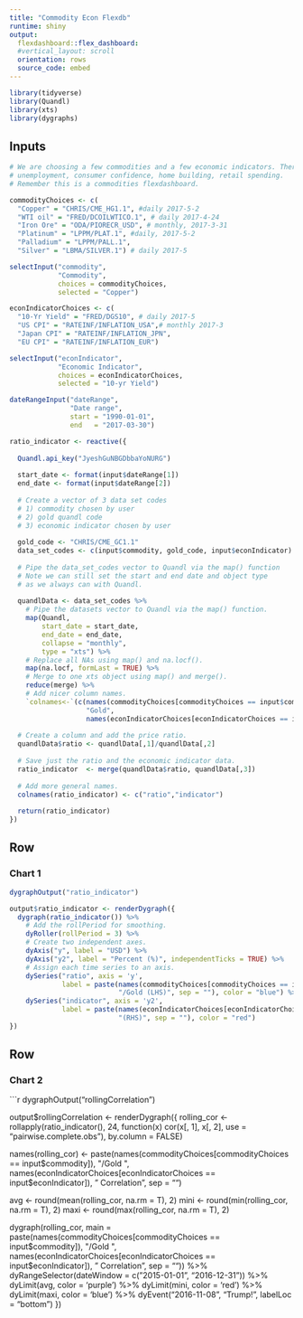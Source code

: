 ```yaml
---
title: "Commodity Econ Flexdb"
runtime: shiny
output:
  flexdashboard::flex_dashboard:
  #vertical_layout: scroll
  orientation: rows
  source_code: embed
---
```

  
```r
library(tidyverse)
library(Quandl)
library(xts)
library(dygraphs)
```

Inputs{.sidebar}
--------------------------------
  
```r
# We are choosing a few commodities and a few economic indicators. There are others, like 
# unemployment, consumer confidence, home building, retail spending. 
# Remember this is a commodities flexdashboard. 

commodityChoices <- c(
  "Copper" = "CHRIS/CME_HG1.1", #daily 2017-5-2
  "WTI oil" = "FRED/DCOILWTICO.1", # daily 2017-4-24
  "Iron Ore" = "ODA/PIORECR_USD", # monthly, 2017-3-31
  "Platinum" = "LPPM/PLAT.1", #daily, 2017-5-2
  "Palladium" = "LPPM/PALL.1",
  "Silver" = "LBMA/SILVER.1") # daily 2017-5

selectInput("commodity",
            "Commodity",
            choices = commodityChoices, 
            selected = "Copper")

econIndicatorChoices <- c(
  "10-Yr Yield" = "FRED/DGS10", # daily 2017-5
  "US CPI" = "RATEINF/INFLATION_USA",# monthly 2017-3
  "Japan CPI" = "RATEINF/INFLATION_JPN",
  "EU CPI" = "RATEINF/INFLATION_EUR") 

selectInput("econIndicator",
            "Economic Indicator",
            choices = econIndicatorChoices, 
            selected = "10-yr Yield")

dateRangeInput("dateRange",
               "Date range",
               start = "1990-01-01",
               end   = "2017-03-30")

ratio_indicator <- reactive({
  
  Quandl.api_key("JyeshGuNBGDbbaYoNURG")
  
  start_date <- format(input$dateRange[1])
  end_date <- format(input$dateRange[2])
  
  # Create a vector of 3 data set codes
  # 1) commodity chosen by user
  # 2) gold quandl code
  # 3) economic indicator chosen by user
  
  gold_code <- "CHRIS/CME_GC1.1"
  data_set_codes <- c(input$commodity, gold_code, input$econIndicator)
  
  # Pipe the data_set_codes vector to Quandl via the map() function
  # Note we can still set the start and end date and object type
  # as we always can with Quandl.
  
  quandlData <- data_set_codes %>% 
    # Pipe the datasets vector to Quandl via the map() function.
    map(Quandl,
        start_date = start_date,
        end_date = end_date,
        collapse = "monthly",
        type = "xts") %>%
    # Replace all NAs using map() and na.locf().
    map(na.locf, formLast = TRUE) %>%
    # Merge to one xts object using map() and merge().
    reduce(merge) %>% 
    # Add nicer column names.
    `colnames<-`(c(names(commodityChoices[commodityChoices == input$commodity]), 
                   "Gold",
                   names(econIndicatorChoices[econIndicatorChoices == input$econIndicator]))) 
  
  # Create a column and add the price ratio.
  quandlData$ratio <- quandlData[,1]/quandlData[,2]
  
  # Save just the ratio and the economic indicator data.
  ratio_indicator  <- merge(quandlData$ratio, quandlData[,3])
  
  # Add more general names.
  colnames(ratio_indicator) <- c("ratio","indicator")       
  
  return(ratio_indicator)
})
```

Row
-------------------------------------
  
### Chart 1
  
```r
dygraphOutput("ratio_indicator")

output$ratio_indicator <- renderDygraph({
  dygraph(ratio_indicator()) %>% 
    # Add the rollPeriod for smoothing.
    dyRoller(rollPeriod = 3) %>% 
    # Create two independent axes.
    dyAxis("y", label = "USD") %>%
    dyAxis("y2", label = "Percent (%)", independentTicks = TRUE) %>%
    # Assign each time series to an axis.
    dySeries("ratio", axis = 'y', 
             label = paste(names(commodityChoices[commodityChoices == input$commodity]), 
                           "/Gold (LHS)", sep = ""), color = "blue") %>% 
    dySeries("indicator", axis = 'y2', 
             label = paste(names(econIndicatorChoices[econIndicatorChoices == input$econIndicator]), 
                           "(RHS)", sep = ""), color = "red")
})

```

Row
-------------------------
  
### Chart 2
  
```r
dygraphOutput("rollingCorrelation")

output$rollingCorrelation <- renderDygraph({
  rolling_cor <- rollapply(ratio_indicator(), 24,
                           function(x) cor(x[, 1], x[, 2], use = "pairwise.complete.obs"),
                           by.column = FALSE)

  names(rolling_cor) <- paste(names(commodityChoices[commodityChoices == input$commodity]),
                              "/Gold ",
                              names(econIndicatorChoices[econIndicatorChoices == input$econIndicator]), 
                              " Correlation", sep = "")
  
  avg <- round(mean(rolling_cor,  na.rm = T), 2)
  mini <- round(min(rolling_cor,  na.rm = T), 2)
  maxi <- round(max(rolling_cor,  na.rm = T), 2)
  
  dygraph(rolling_cor, main = paste(names(commodityChoices[commodityChoices == input$commodity]),
                                    "/Gold ",
                                    names(econIndicatorChoices[econIndicatorChoices == input$econIndicator]), 
                                    " Correlation", sep = "")) %>% 
    dyRangeSelector(dateWindow = c("2015-01-01", "2016-12-31"))  %>% 
    dyLimit(avg, color = 'purple') %>% 
    dyLimit(mini, color = 'red') %>% 
    dyLimit(maxi, color = 'blue') %>% 
    dyEvent("2016-11-08", "Trump!", labelLoc = "bottom")
})
